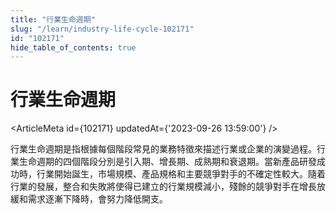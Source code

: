 ```yaml
---
title: "行業生命週期"
slug: "/learn/industry-life-cycle-102171"
id: "102171"
hide_table_of_contents: true
---
```



# 行業生命週期

<ArticleMeta id={102171} updatedAt={'2023-09-26 13:59:00'} />
<div className='border-solid border-b border-t-0 my-4 border-[var(--ifm-color-gray-300)]' />

行業生命週期是指根據每個階段常見的業務特徵來描述行業或企業的演變過程。行業生命週期的四個階段分別是引入期、增長期、成熟期和衰退期。當新產品研發成功時，行業開始誕生，市場規模、產品規格和主要競爭對手的不確定性較大。隨着行業的發展，整合和失敗將使得已建立的行業規模減小，殘餘的競爭對手在增長放緩和需求逐漸下降時，會努力降低開支。
